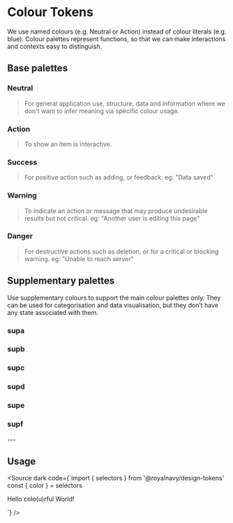 

<Meta title="Tokens/Colours" />

# Colour Tokens

We use named colours (e.g. Neutral or Action) instead of colour literals (e.g. blue).
Colour palettes represent functions, so that we can make interactions and contexts easy
to distinguish.

## Base palettes

### Neutral
> For general application use, structure, data and information where we don't want to infer meaning via specific colour usage.

<DesignSystemPalette
  group="neutral"
  subtitle=""
/>

### Action
> To show an item is interactive.

<DesignSystemPalette
  group="action"
  subtitle="To show an item is interactive."
/>

### Success
> For positive action such as adding, or feedback. eg: "Data saved"

<DesignSystemPalette
  group="success"
  subtitle="Use the Success palette for positive feedback."
/>

### Warning
> To indicate an action or message that may produce undesirable results but not critical. eg: "Another user is editing this page"

<DesignSystemPalette
  group="warning"
  subtitle="Use the Warning palette to indicate an action or message that may produce undesirable results."
/>

### Danger
> For destructive actions such as deletion, or for a critical or blocking warning. eg: "Unable to reach server"

<DesignSystemPalette
  group="danger"
  subtitle="Use the Danger palette for destructive actions."
/>


## Supplementary palettes

Use supplementary colours to support the main colour palettes only. They can be used for
categorisation and data visualisation, but they don’t have any state associated with them.

### supa
<DesignSystemPalette group="supa" />

### supb
<DesignSystemPalette group="supb" />

### supc
<DesignSystemPalette group="supc" />

### supd
<DesignSystemPalette group="supd" />

### supe
<DesignSystemPalette group="supe" />

### supf
<DesignSystemPalette group="supf" />
---

## Usage
<Source dark code={`import { selectors } from '@royalnavy/design-tokens'
const { color } = selectors

<div style={{ backgroundColor: color('action', '400') }}>
  Hello colo(u)rful World!
</div>

`} />

